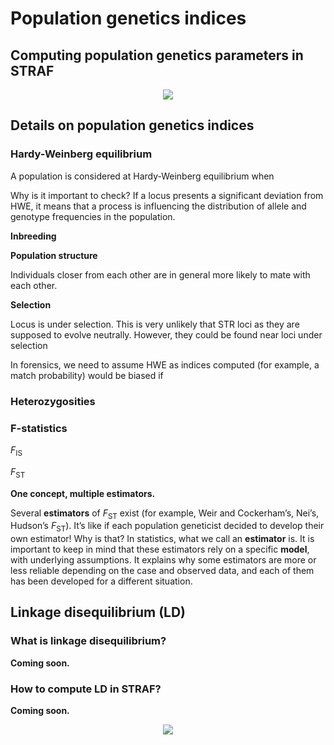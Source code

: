 # Population genetics indices

## Computing population genetics parameters in STRAF

<center><img src="img/capture_popgen_parameters_1.png" class="capture"/></center>

## Details on population genetics indices

### Hardy-Weinberg equilibrium

A population is considered at Hardy-Weinberg equilibrium when

Why is it important to check? If a locus presents a significant deviation from
HWE, it means that a process is influencing the distribution of allele and genotype
frequencies in the population.

__Inbreeding__


__Population structure__

Individuals closer from each other are in general more likely to mate with each other.

__Selection__

Locus is under selection. This is very unlikely that STR loci as they are 
supposed to evolve neutrally. However, they could be found near loci under selection

In forensics, we need to assume HWE as indices computed (for example, a match probability)
would be biased if

### Heterozygosities

### F-statistics

$F_{\textrm{IS}}$ 

$F_{\textrm{ST}}$


:::note
__One concept, multiple estimators.__

Several __estimators__ of $F_{\textrm{ST}}$ exist (for example, Weir and Cockerham's, Nei's, 
Hudson's $F_{\textrm{ST}}$). It's like if each population geneticist decided to develop their
own estimator! Why is that? In statistics, what we call an __estimator__
is. It is important to keep in mind that these estimators rely on a specific __model__,
with underlying assumptions. It explains why some estimators are more or less reliable
depending on the case and observed data, and each of them has been developed for 
a different situation.
:::

## Linkage disequilibrium (LD)

### What is linkage disequilibrium?

__Coming soon.__

### How to compute LD in STRAF?

__Coming soon.__

<center><img src="img/capture_popgen_parameters_2.png" class="capture"/></center>
